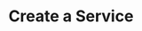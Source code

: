 ---
title: Create a Service
description: Geocortex Mobile - Create a service using the Geocortex Mobile SDK quick start
---